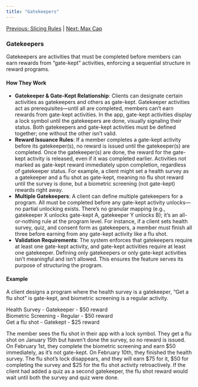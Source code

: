 ```yaml
---
title: "Gatekeepers"
---
```


[Previous: Slicing Rules](/rally-engage/slicing-rules) | [Next: Max Cap](/rally-engage/max-cap)

### **Gatekeepers**

Gatekeepers are activities that must be completed before members can earn rewards from “gate-kept” activities, enforcing a sequential structure in reward programs.

#### **How They Work**

- **Gatekeeper & Gate-Kept Relationship**: Clients can designate certain activities as gatekeepers and others as gate-kept. Gatekeeper activities act as prerequisites—until all are completed, members can’t earn rewards from gate-kept activities. In the app, gate-kept activities display a lock symbol until the gatekeepers are done, visually signaling their status. Both gatekeepers and gate-kept activities must be defined together; one without the other isn’t valid.
- **Reward Issuance Rules**: If a member completes a gate-kept activity before its gatekeeper(s), no reward is issued until the gatekeeper(s) are completed. Once the gatekeeper(s) are done, the reward for the gate-kept activity is released, even if it was completed earlier. Activities not marked as gate-kept reward immediately upon completion, regardless of gatekeeper status. For example, a client might set a health survey as a gatekeeper and a flu shot as gate-kept, meaning no flu shot reward until the survey is done, but a biometric screening (not gate-kept) rewards right away.
- **Multiple Gatekeepers**: A client can define multiple gatekeepers for a program. All must be completed before any gate-kept activity unlocks—no partial unlocking exists. There’s no granular mapping (e.g., gatekeeper X unlocks gate-kept A, gatekeeper Y unlocks B); it’s an all-or-nothing rule at the program level. For instance, if a client sets health survey, quiz, and consent form as gatekeepers, a member must finish all three before earning from any gate-kept activity like a flu shot.
- **Validation Requirements**: The system enforces that gatekeepers require at least one gate-kept activity, and gate-kept activities require at least one gatekeeper. Defining only gatekeepers or only gate-kept activities isn’t meaningful and isn’t allowed. This ensures the feature serves its purpose of structuring the program.

#### **Example**

A client designs a program where the health survey is a gatekeeper, “Get a flu shot” is gate-kept, and biometric screening is a regular activity.

Health Survey \- Gatekeeper \- $50 reward  
Biometric Screening \- Regular \- $50 reward  
Get a flu shot \- Gatekept \- $25 reward

The member sees the flu shot in their app with a lock symbol. They get a flu shot on January 15th but haven’t done the survey, so no reward is issued. On February 1st, they complete the biometric screening and earn $50 immediately, as it’s not gate-kept. On February 10th, they finished the health survey. The flu shot’s lock disappears, and they will earn $75 for it, $50 for completing the survey and $25 for the flu shot activity retroactively. If the client had added a quiz as a second gatekeeper, the flu shot reward would wait until both the survey and quiz were done.
